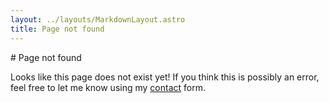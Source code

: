 ```yaml
---
layout: ../layouts/MarkdownLayout.astro
title: Page not found
---
```


<div class="grow flex h-[calc(100vh-56px)] flex-col justify-center ">
# Page not found

Looks like this page does not exist yet! If you think this is possibly an
error, feel free to let me know using my [contact](/#contact "Contact form") form.

</div>
